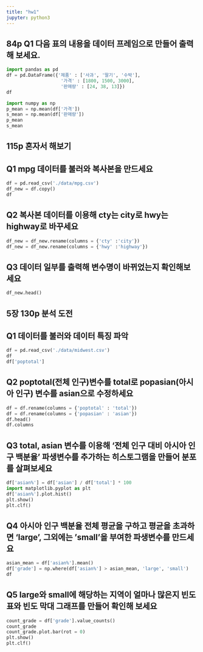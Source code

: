 ```yaml
---
title: "hw1"
jupyter: python3
---
```


## 84p Q1 다음 표의 내용을 데이터 프레임으로 만들어 출력해 보세요.

```python

import pandas as pd
df = pd.DataFrame({'제품' : ['사과', '딸기', '수박'],
                    '가격' : [1800, 1500, 3000],
                    '판매량' : [24, 38, 13]})
df

```

```python

import numpy as np
p_mean = np.mean(df['가격'])
s_mean = np.mean(df['판매량'])
p_mean
s_mean

```

## 115p 혼자서 해보기

## Q1 mpg 데이터를 불러와 복사본을 만드세요

```python

df = pd.read_csv('./data/mpg.csv')
df_new = df.copy()
df

```

## Q2 복사본 데이터를 이용해 cty는 city로 hwy는 highway로 바꾸세요

```python
df_new = df_new.rename(columns = {'cty' :'city'}) 
df_new = df_new.rename(columns = {'hwy' :'highway'}) 

```

## Q3 데이터 일부를 출력해 변수명이 바뀌었는지 확인해보세요

```python
df_new.head()

```

## 5장 130p 분석 도전

## Q1 데이터를 불러와 데이터 특징 파악

```python
df = pd.read_csv('./data/midwest.csv')
df
df['poptotal']

```

## Q2 poptotal(전체 인구)변수를 total로 popasian(아시아 인구) 변수를 asian으로 수정하세요

```python
df = df.rename(columns = {'poptotal' : 'total'})
df = df.rename(columns = {'popasian' : 'asian'})
df.head()
df.columns
```

## Q3 total, asian 변수를 이용해 '전체 인구 대비 아시아 인구 백분율' 파생변수를 추가하는 히스토그램을 만들어 분포를 살펴보세요

```python
df['asian%'] = df['asian'] / df['total'] * 100
import matplotlib.pyplot as plt
df['asian%'].plot.hist()
plt.show()
plt.clf()
```

## Q4 아시아 인구 백분율 전체 평균을 구하고 평균을 초과하면 'large', 그외에는 'small'을 부여한 파생변수를 만드세요

```python
asian_mean = df['asian%'].mean()
df['grade'] = np.where(df['asian%'] > asian_mean, 'large', 'small')
df
```

## Q5 large와 small에 해당하는 지역이 얼마나 많은지 빈도표와 빈도 막대 그래프를 만들어 확인해 보세요

```python


count_grade = df['grade'].value_counts()
count_grade
count_grade.plot.bar(rot = 0)
plt.show()
plt.clf()
```
